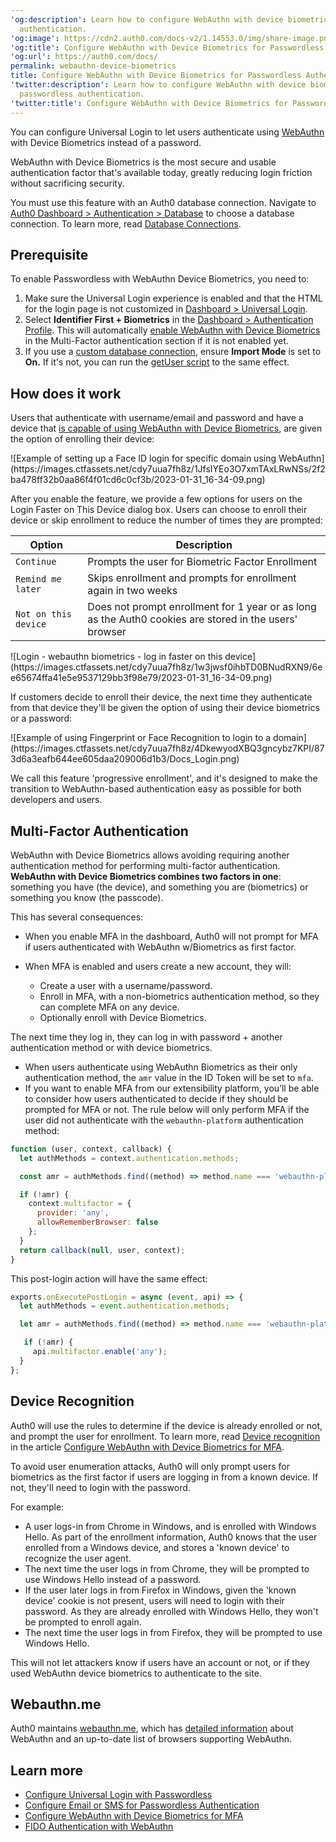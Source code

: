 ---
'og:description': Learn how to configure WebAuthn with device biometrics for passwordless
  authentication.
'og:image': https://cdn2.auth0.com/docs-v2/1.14553.0/img/share-image.png
'og:title': Configure WebAuthn with Device Biometrics for Passwordless Authentication
'og:url': https://auth0.com/docs/
permalink: webauthn-device-biometrics
title: Configure WebAuthn with Device Biometrics for Passwordless Authentication
'twitter:description': Learn how to configure WebAuthn with device biometrics for
  passwordless authentication.
'twitter:title': Configure WebAuthn with Device Biometrics for Passwordless Authentication
---
You can configure <Tooltip tip="Universal Login: Your application redirects to Universal Login, hosted on Auth0's Authorization Server, to verify a user's identity." cta="View Glossary" href="/docs/glossary?term=Universal+Login">Universal Login</Tooltip> to let users authenticate using [WebAuthn](/docs/secure/multi-factor-authentication/fido-authentication-with-webauthn) with Device Biometrics instead of a password.

WebAuthn with Device Biometrics is the most secure and usable authentication factor that's available today, greatly reducing login friction without sacrificing security.

<Warning>

You must use this feature with an Auth0 database connection. Navigate to [Auth0 Dashboard > Authentication > Database](https://manage.auth0.com/#/connections/database) to choose a database connection. To learn more, read [Database Connections](/docs/authenticate/database-connections).

</Warning>

## Prerequisite

To enable <Tooltip tip="Passwordless: Form of authentication that does not rely on a password as the first factor." cta="View Glossary" href="/docs/glossary?term=Passwordless">Passwordless</Tooltip> with WebAuthn Device Biometrics, you need to:

1. Make sure the Universal Login experience is enabled and that the HTML for the login page is not customized in [Dashboard > Universal Login](https://manage.auth0.com/#/login_settings).
2. Select **Identifier First + Biometrics** in the [Dashboard > Authentication Profile](https://manage.auth0.com/#/authentication-profiles). This will automatically [enable WebAuthn with Device Biometrics](/docs/secure/multi-factor-authentication/fido-authentication-with-webauthn/configure-webauthn-device-biometrics-for-mfa) in the Multi-Factor authentication section if it is not enabled yet.
3. If you use a [custom database connection](/docs/authenticate/database-connections/custom-db), ensure **Import Mode** is set to **On.** If it's not, you can run the [getUser script](/docs/authenticate/database-connections/custom-db/templates/get-user) to the same effect.

## How does it work

Users that authenticate with username/email and password and have a device that [is capable of using WebAuthn with Device Biometrics](https://webauthn.me/browser-support), are given the option of enrolling their device:

<Frame>![Example of setting up a Face ID login for specific domain using WebAuthn](https://images.ctfassets.net/cdy7uua7fh8z/1JfsIYEo3O7xmTAxLRwNSs/2f2ba478ff32b0aa86f4f01cd6c0cf3b/2023-01-31_16-34-09.png)</Frame>

After you enable the feature, we provide a few options for users on the Login Faster on This Device dialog box. Users can choose to enroll their device or skip enrollment to reduce the number of times they are prompted:

<table class="table"><thead>
<tr>
<th>Option</th>
<th>Description</th>
</tr>
</thead>
<tbody>
<tr>
<td><code>Continue</code></td>
<td>Prompts the user for Biometric Factor Enrollment</td>
</tr>
<tr>
<td><code>Remind me later</code></td>
<td>Skips enrollment and prompts for enrollment again in two weeks</td>
</tr>
<tr>
<td><code>Not on this device</code></td>
<td>Does not prompt enrollment for 1 year or as long as the Auth0 cookies are stored in the users' browser</td>
</tr>
</tbody>
</table>

<Frame>![Login - webauthn biometrics - log in faster on this device](https://images.ctfassets.net/cdy7uua7fh8z/1w3jwsf0ihbTD0BNudRXN9/6ee65674ffa41e5e9537129bb3f98e79/2023-01-31_16-34-09.png)</Frame>

If customers decide to enroll their device, the next time they authenticate from that device they'll be given the option of using their device biometrics or a password:

<Frame>![Example of using Fingerprint or Face Recognition to login to a domain](https://images.ctfassets.net/cdy7uua7fh8z/4DkewyodXBQ3gncybz7KPI/873d6a3eafb644ee605daa209006d1b3/Docs_Login.png)</Frame>

We call this feature 'progressive enrollment', and it's designed to make the transition to WebAuthn-based authentication easy as possible for both developers and users.

## Multi-Factor Authentication

WebAuthn with Device Biometrics allows avoiding requiring another authentication method for performing <Tooltip tip="Multi-factor authentication (MFA): User authentication process that uses a factor in addition to username and password such as a code via SMS." cta="View Glossary" href="/docs/glossary?term=multi-factor+authentication">multi-factor authentication</Tooltip>. **WebAuthn with Device Biometrics combines two factors in one**: something you have (the device), and something you are (biometrics) or something you know (the passcode).

This has several consequences:

* When you enable MFA in the dashboard, Auth0 will not prompt for MFA if users authenticated with WebAuthn w/Biometrics as first factor.
* When MFA is enabled and users create a new account, they will:

  + Create a user with a username/password.
  + Enroll in MFA, with a non-biometrics authentication method, so they can complete MFA on any device.
  + Optionally enroll with Device Biometrics.

The next time they log in, they can log in with password + another authentication method or with device biometrics.

* When users authenticate using WebAuthn Biometrics as their only authentication method, the `amr` value in the <Tooltip tip="ID Token: Credential meant for the client itself, rather than for accessing a resource." cta="View Glossary" href="/docs/glossary?term=ID+Token">ID Token</Tooltip> will be set to `mfa`.
* If you want to enable MFA from our extensibility platform, you’ll be able to consider how users authenticated to decide if they should be prompted for MFA or not. The rule below will only perform MFA if the user did not authenticate with the `webauthn-platform` authentication method:

```javascript javascript lines
function (user, context, callback) {
  let authMethods = context.authentication.methods;

  const amr = authMethods.find((method) => method.name === 'webauthn-platform');

  if (!amr) {
    context.multifactor = {
      provider: 'any',
      allowRememberBrowser: false
    };
  }
  return callback(null, user, context);
}
```


This post-login action will have the same effect:

```javascript javascript lines
exports.onExecutePostLogin = async (event, api) => {
  let authMethods = event.authentication.methods;

  let amr = authMethods.find((method) => method.name === 'webauthn-platform');

   if (!amr) {
     api.multifactor.enable('any');
  }
};
```

## Device Recognition

Auth0 will use the rules to determine if the device is already enrolled or not, and prompt the user for enrollment. To learn more, read [Device recognition](/docs/secure/multi-factor-authentication/fido-authentication-with-webauthn/configure-webauthn-device-biometrics-for-mfa#device-recognition) in the article [Configure WebAuthn with Device Biometrics for MFA](/docs/secure/multi-factor-authentication/fido-authentication-with-webauthn/configure-webauthn-device-biometrics-for-mfa).

To avoid user enumeration attacks, Auth0 will only prompt users for biometrics as the first factor if users are logging in from a known device. If not, they'll need to login with the password.

For example:

* A user logs-in from Chrome in Windows, and is enrolled with Windows Hello. As part of the enrollment information, Auth0 knows that the user enrolled from a Windows device, and stores a 'known device' to recognize the user agent.
* The next time the user logs in from Chrome, they will be prompted to use Windows Hello instead of a password.
* If the user later logs in from Firefox in Windows, given the 'known device' cookie is not present, users will need to login with their password. As they are already enrolled with Windows Hello, they won't be prompted to enroll again.
* The next time the user logs in from Firefox, they will be prompted to use Windows Hello.

This will not let attackers know if users have an account or not, or if they used WebAuthn device biometrics to authenticate to the site.

## Webauthn.me

Auth0 maintains [webauthn.me](https://a0.to/webauthme-auth0-docs), which has [detailed information](https://webauthn.me/introduction) about WebAuthn and an up-to-date list of browsers supporting WebAuthn.

## Learn more

* [Configure Universal Login with Passwordless](/docs/authenticate/login/auth0-universal-login/passwordless-login)
* [Configure Email or SMS for Passwordless Authentication](/docs/authenticate/login/auth0-universal-login/passwordless-login/email-or-sms)
* [Configure WebAuthn with Device Biometrics for MFA](/docs/secure/multi-factor-authentication/fido-authentication-with-webauthn/configure-webauthn-device-biometrics-for-mfa)
* [FIDO Authentication with WebAuthn](/docs/secure/multi-factor-authentication/fido-authentication-with-webauthn)